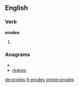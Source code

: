==English==

===Verb===
'''erodes'''

# {{third-person singular of|[[erode]]}}

===Anagrams===
* {{alphagram|deeors}}
* [[redoes#English|redoes]]

[[de:erodes]]
[[fr:erodes]]
[[simple:erodes]]